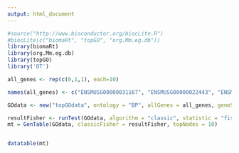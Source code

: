```yaml
---
output: html_document
---
```



```r
#source("http://www.bioconductor.org/biocLite.R")
#biocLite(c("biomaRt", "topGO", "org.Mm.eg.db"))
library(biomaRt)
library(org.Mm.eg.db)
library(topGO)    
library('DT')

all_genes <- rep(c(0,1,1), each=10)

names(all_genes) <- c("ENSMUSG00000031167", "ENSMUSG00000022443", "ENSMUSG00000055762", "ENSMUSG00000031328", "ENSMUSG00000026728", "ENSMUSG00000029722", "ENSMUSG00000059208", "ENSMUSG00000017404", "ENSMUSG00000003970", "ENSMUSG00000019210", "ENSMUSG00000024966", "ENSMUSG00000024197", "ENSMUSG00000030847", "ENSMUSG00000004264", "ENSMUSG00000041959", "ENSMUSG00000032643", "ENSMUSG00000042520", "ENSMUSG00000028484", "ENSMUSG00000022186", "ENSMUSG00000027593", "ENSMUSG00000019795", "ENSMUSG00000021134", "ENSMUSG00000026956", "ENSMUSG00000022982", "ENSMUSG00000027162", "ENSMUSG00000024668", "ENSMUSG00000000168", "ENSMUSG00000022234", "ENSMUSG00000024991", "ENSMUSG00000018697")

GOdata <- new("topGOdata", ontology = "BP", allGenes = all_genes, geneSel = function(p) p < 1e-2, description = "Test", annot = annFUN.org, mapping="org.Mm.eg.db", ID="Ensembl")

resultFisher <- runTest(GOdata, algorithm = "classic", statistic = "fisher")
mt = GenTable(GOdata, classicFisher = resultFisher, topNodes = 10)


datatable(mt)

```